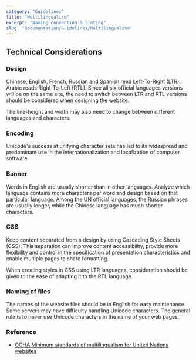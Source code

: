 ```yaml
---
category: "Guidelines"
title: "Multilingualism"
excerpt: "Naming convention & linting"
slug: "Documentation/Guidelines/Multilingualism"
---
```


## Technical Considerations

### Design

Chinese, English, French, Russian and Spanish read Left-To-Right (LTR). Arabic reads Right-To-Left (RTL). Since all six official languages versions will be on the same site, the need to switch between LTR and RTL versions should be considered when designing the website.

The line-height and width may also need to change between different languages and characters.

### Encoding

Unicode's success at unifying character sets has led to its widespread and predominant use in the internationalization and localization of computer software.

### Banner

Words in English are usually shorter than in other languages. Analyze which language contains more characters per word and design based on that particular language. Among the UN official languages, the Russian phrases are usually longer, while the Chinese language has much shorter characters.

### CSS

Keep content separated from a design by using Cascading Style Sheets (CSS). This separation can improve content accessibility, provide more flexibility and control in the specification of presentation characteristics and enable multiple pages to share formatting.

When creating styles in CSS using LTR languages, consideration should be given to the ease of adapting it to the RTL language.

### Naming of files

The names of the website files should be in English for easy maintenance. Some servers may have difficulty handling Unicode characters. The general rule is to never use Unicode characters in the name of your web pages.

### Reference

- [OCHA Minimum standards of multilingualism for United Nations websites](https://brand.unocha.org/d/xEPytAUjC3sH/web-design#/web-content-guideline/multilingualism)
